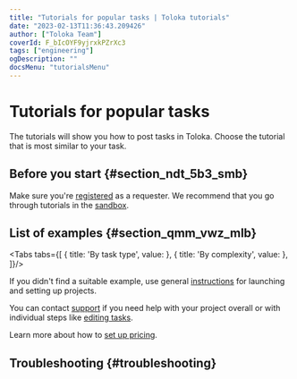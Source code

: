 ```yaml
---
title: "Tutorials for popular tasks | Toloka tutorials"
date: "2023-02-13T11:36:43.209426"
author: ["Toloka Team"]
coverId: F_bIcOYF9yjrxkPZrXc3
tags: ["engineering"]
ogDescription: ""
docsMenu: "tutorialsMenu"
---
```



# Tutorials for popular tasks

The tutorials will show you how to post tasks in Toloka. Choose the tutorial that is most similar to your task.

## Before you start {#section_ndt_5b3_smb}

Make sure you're [registered](https://toloka.ai/en/docs/guide/concepts/access) as a requester. We recommend that you go through tutorials in the [sandbox](https://toloka.ai/en/docs/guide/concepts/sandbox).

## List of examples {#section_qmm_vwz_mlb}

<Tabs tabs={[
  { title: 'By task type', value: <UsecasesList1/> },
  { title: 'By complexity', value: <UsecasesList2/> },
]}/>

If you didn't find a suitable example, use general [instructions](https://toloka.ai/en/docs/guide/concepts/main-steps) for launching and setting up projects.

You can contact [support](../troubleshooting/support) if you need help with your project overall or with individual steps like [editing tasks](https://toloka.ai/en/docs/glossary#task-markup).

Learn more about how to [set up pricing](https://toloka.ai/en/docs/guide/concepts/dynamic-pricing#section_wb1_lhl_vlb).

## Troubleshooting {#troubleshooting}

<Cut title="Setting up tasks with images">

<FaqIrrelevantProducts/>

<FaqElementsWebPages/>

<FaqShortcutAddingPolygon/>

<FaqMarkTriangles/>

<FaqSelectingObjects/>

<FaqNoSelectableObject/>

<FaqDifferentAreas/>

<FaqInputDataLabelingImage/>

<FaqControlAreaSelection/>

<FaqPairedImagesComparison/>

</Cut>

<Cut title="Setting up “Semantic analysis and content moderation” tasks">

<FaqTextClassificationMd/>

<FaqInputOutputTextFields/>

</Cut>

<Cut title="Setting up tasks with audio and video">

<FaqVideoPlayer/>

<FaqImageExpand/>

</Cut>

<Cut title="Setting up “Data Collection” tasks">

<FaqSimpleSurvey/>

<FaqSurveySingleQuestion/>

</Cut>

<FaqComplexTask/>

<FaqManyClasses/>

<FaqValidationDependingCheckbox/>

<FaqLimitSourcePhoto/>

<ContactSupport/>
